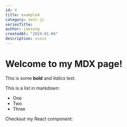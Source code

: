 ```yaml
---
id: 4
title: example4
category: next-js
seriesTitle:
author: jaesung
createdAt: "2024-01-04"
description: sssss
---
```

# Welcome to my MDX page!


This is some **bold** and _italics_ text.

This is a list in markdown:

- One
- Two
- Three

Checkout my React component:
